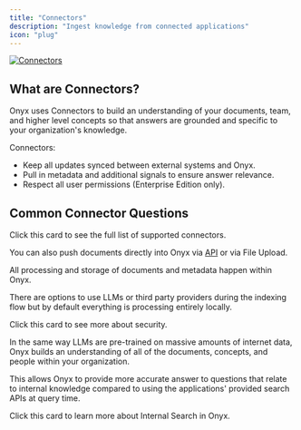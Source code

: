 ```yaml
---
title: "Connectors"
description: "Ingest knowledge from connected applications"
icon: "plug"
---
```


<a href="https://docs.onyx.app/admin/connectors/overview">

  <img src="/assets/overview/core_features/connectors.png" alt="Connectors" noZoom/>

</a>

## What are Connectors?

Onyx uses Connectors to build an understanding of your documents, team,
and higher level concepts so that answers are grounded and specific to your organization's knowledge.

Connectors:
- Keep all updates synced between external systems and Onyx.
- Pull in metadata and additional signals to ensure answer relevance.
- Respect all user permissions (Enterprise Edition only).

## Common Connector Questions

<Card title="What are the supported connectors?" icon="list" href="/admin/connectors/overview#supported-connectors">
  Click this card to see the full list of supported connectors.

  You can also push documents directly into Onyx via [API](/developers/guides/index_files_ingestion_api)
  or via File Upload.
</Card>

<Card title="How do I ensure my data is secure?" icon="lock" href="/admin/connectors/overview#security">
  All processing and storage of documents and metadata happen within Onyx.

  There are options to use LLMs or third party providers during the indexing flow but by default everything is
  processing entirely locally.

  Click this card to see more about security.
</Card>

<Card title="Why are connectors/indexing important?" icon="circle-nodes" href="/overview/core_features/internal_search">
  In the same way LLMs are pre-trained on massive amounts of internet data,
  Onyx builds an understanding of all of the documents, concepts, and people within your organization.

  This allows Onyx to provide more accurate answer to questions that relate to internal knowledge compared to using the
  applications' provided search APIs at query time.

  Click this card to learn more about Internal Search in Onyx.
</Card>
